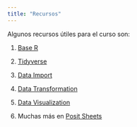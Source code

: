 ```yaml
---
title: "Recursos"
---
```


Algunos recursos útiles para el curso son:

1. [Base R](https://iqss.github.io/dss-workshops/R/Rintro/base-r-cheat-sheet.pdf)

2. [Tidyverse](https://www.tidyverse.org/packages/)

3. [Data Import](https://evoldyn.gitlab.io/evomics-2018/ref-sheets/R_data-import.pdf)

4. [Data Transformation](https://nyu-cdsc.github.io/learningr/assets/data-transformation.pdf)

5. [Data Visualization](https://rstudio.github.io/cheatsheets/html/data-visualization.html)

6. Muchas más en [Posit Sheets](https://rstudio.github.io/cheatsheets/)

